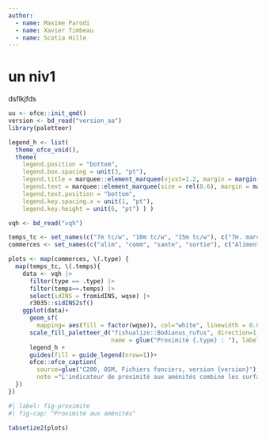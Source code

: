 ```yaml
---
author:
  - name: Maxime Parodi
  - name: Xavier Timbeau 
  - name: Scotia Hille
---
```


# un niv1

dsflkjfds

```r
uu <- ofce::init_qmd()
version <- bd_read("version_aa")
library(paletteer)

```

```r
legend_h <- list(
  theme_ofce_void(), 
  theme(
    legend.position = "bottom",
    legend.box.spacing = unit(3, "pt"),
    legend.title = marquee::element_marquee(vjust=1.2, margin = margin(t=0, b=0, r=6)),
    legend.text = marquee::element_marquee(size = rel(0.6), margin = margin(t=1, b=1), width = NULL, hjust=0.5),
    legend.text.position = "bottom", 
    legend.key.spacing.x = unit(1, "pt"),
    legend.key.height = unit(6, "pt") ) )

vqh <- bd_read("vqh")

temps_tc <- set_names(c("7m tc/w", "10m tc/w", "15m tc/w"), c("7m. marche/TC", "10m. marche/TC", "15m. marche/TC"))
commerces <- set_names(c("alim", "comm", "sante", "sortie"), c("Alimentaire", "Autres commerces", "Santé humaine", "Sorties"))

plots <- map(commerces, \(.type) {
  map(temps_tc, \(.temps){
    data <- vqh |> 
      filter(type == .type) |> 
      filter(temps==.temps) |> 
      select(idINS = fromidINS, wqse) |> 
      r3035::sidINS2sf() 
    ggplot(data)+
      geom_sf(
        mapping= aes(fill = factor(wqse)), col="white", linewidth = 0.01) + 
      scale_fill_paletteer_d("fishualize::Bodianus_rufus", direction=1, 
                             name = glue("Proximité {.type} : "), label = c("faible", "", "", "", "élevée"))+
      legend_h + 
      guides(fill = guide_legend(nrow=1))+
      ofce::ofce_caption(
        source=glue("C200, OSM, Fichiers fonciers, version {version}"),
        note ="L'indicateur de proximité aux aménités combine les surfaces commerciales ou de services dans un rayon de 15 minutes de marche ou de transport en commun avec une mesure de la diversité des commerces ou services accessibles. Il est décliné selon 4 grandes catégories (ici {.type})." |> glue())
  })
})


```


```r
#| label: fig-proximite
#| fig-cap: "Proximité aux aménités"

tabsetize2(plots)

```